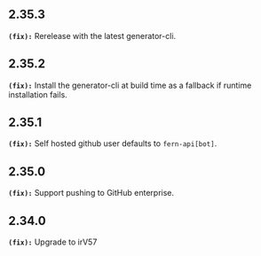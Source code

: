 ## 2.35.3
**`(fix):`** Rerelease with the latest generator-cli. 


## 2.35.2
**`(fix):`** Install the generator-cli at build time as a fallback if runtime installation fails. 


## 2.35.1
**`(fix):`** Self hosted github user defaults to `fern-api[bot]`.


## 2.35.0
**`(fix):`** Support pushing to GitHub enterprise.


## 2.34.0
**`(fix):`** Upgrade to irV57


